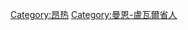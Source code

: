 {{Cat more|昂热}}

{{DEFAULTSORT:Angers}}
[[Category:昂热|Category:昂热]]
[[Category:曼恩-盧瓦爾省人|Category:曼恩-盧瓦爾省人]]